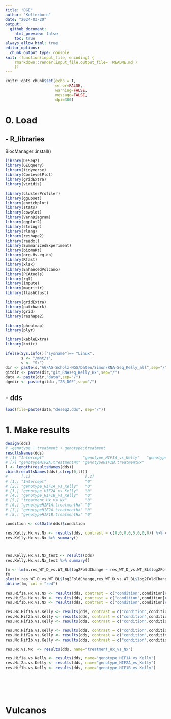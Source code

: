 ```yaml
---
title: "DGE"
author: "Kelterborn"
date: "2024-03-20"
output:
  github_document:
    html_preview: false
    toc: true
always_allow_html: true
editor_options: 
  chunk_output_type: console
knit: (function(input_file, encoding) {
    rmarkdown::render(input_file,output_file= 'README.md')
    })
---
```

  
```r
knitr::opts_chunk$set(echo = T,
                      error=FALSE,
                      warning=FALSE,
                      message=FALSE,
                      dpi=300)

```

# 0. Load
##  - R_libraries 
BiocManager::install()

```r

library(DESeq2)
library(GEOquery)
library(tidyverse)
library(CorLevelPlot)
library(gridExtra)
library(viridis)

library(clusterProfiler)
library(ggupset)
library(enrichplot)
library(stats)
library(cowplot)
library(VennDiagram)
library(ggplot2)
library(stringr)
library(rlang)
library(reshape2)
library(readxl)
library(SummarizedExperiment)
library(biomaRt)
library(org.Hs.eg.db)
library(Rfast)
library(xlsx)
library(EnhancedVolcano)
library(PCAtools)
library(rgl)
library(impute)
library(magrittr)     
library(flashClust)

library(gridExtra)
library(patchwork)
library(grid)
library(reshape2)

library(pheatmap)
library(plyr)

library(kableExtra)
library(knitr)

ifelse(Sys.info()["sysname"]== "Linux",
       s <- "/mnt/s",
       s <- "S:")
dir <- paste(s,"AG/AG-Scholz-NGS/Daten/Simon/RNA-Seq_Kelly_all",sep="/")
gitdir <- paste(dir,"git_RNAseq_Kelly_Hx",sep="/")
data <- paste(dir,"data",sep="/")
dgedir <- paste(gitdir,"2B_DGE",sep="/")


```


## - dds
```r
load(file=paste(data,"deseq2.dds", sep="/"))

```

# 1. Make results
```r
design(dds)
# ~genotype + treatment + genotype:treatment
resultsNames(dds)
# [1] "Intercept"                 "genotype_HIF1A_vs_Kelly"   "genotype_HIF2A_vs_Kelly"   "genotype_HIF1B_vs_Kelly"   "treatment_Hx_vs_Nx"        "genotypeHIF1A.treatmentHx"
# [7] "genotypeHIF2A.treatmentHx" "genotypeHIF1B.treatmentHx"
l <- length(resultsNames(dds))
cbind(resultsNames(dds),c(rep(0,l)))
#      [,1]                        [,2]
# [1,] "Intercept"                 "0" 
# [2,] "genotype_HIF1A_vs_Kelly"   "0" 
# [3,] "genotype_HIF2A_vs_Kelly"   "0" 
# [4,] "genotype_HIF1B_vs_Kelly"   "0" 
# [5,] "treatment_Hx_vs_Nx"        "0" 
# [6,] "genotypeHIF1A.treatmentHx" "0" 
# [7,] "genotypeHIF2A.treatmentHx" "0" 
# [8,] "genotypeHIF1B.treatmentHx" "0" 

condition <- colData(dds)$condition

res.Kelly.Hx.vs.Nx <- results(dds, contrast = c(0,0,0,0,5,0,0,0)) %>% cbind(.,mcols(dds)$symbol)
res.Kelly.Hx.vs.Nx %>% summary()



res.Kelly.Hx.vs.Nx_test <- results(dds)
res.Kelly.Hx.vs.Nx_test %>% summary()

fm <- lm(m.res_WT_D_vs.WT_BL$log2FoldChange ~ res_WT_D_vs.WT_BL$log2FoldChange)
fm
plot(m.res_WT_D_vs.WT_BL$log2FoldChange,res_WT_D_vs.WT_BL$log2FoldChange, xlim = c(-5, 5), ylim = c(-5, 5))
abline(fm, col = "red")

res.Hif1a.Hx.vs.Nx <- results(dds, contrast = c("condition",condition[c(3,3)])) %>% cbind(.,mcols(dds)$symbol)
res.Hif2a.Hx.vs.Nx <- results(dds, contrast = c("condition",condition[c(6,5)])) %>% cbind(.,mcols(dds)$symbol)
res.Hif1b.Hx.vs.Nx <- results(dds, contrast = c("condition",condition[c(8,7)])) %>% cbind(.,mcols(dds)$symbol)

res.Hx.Hif1a.vs.Kelly <- results(dds, contrast = c("condition",condition[c(4,2)])) %>% cbind(.,mcols(dds)$symbol)
res.Hx.Hif2a.vs.Kelly <- results(dds, contrast = c("condition",condition[c(6,2)])) %>% cbind(.,mcols(dds)$symbol)
res.Hx.Hif1b.vs.Kelly <- results(dds, contrast = c("condition",condition[c(8,2)])) %>% cbind(.,mcols(dds)$symbol)

res.Nx.Hif1a.vs.Kelly <- results(dds, contrast = c("condition",condition[c(3,1)])) %>% cbind(.,mcols(dds)$symbol)
res.Nx.Hif2a.vs.Kelly <- results(dds, contrast = c("condition",condition[c(5,2)])) %>% cbind(.,mcols(dds)$symbol)
res.Nx.Hif1b.vs.Kelly <- results(dds, contrast = c("condition",condition[c(7,2)])) %>% cbind(.,mcols(dds)$symbol)

res.Hx.vs.Nx  <- results(dds, name="treatment_Hx_vs_Nx")

res.Hif1a.vs.Kelly <- results(dds, name="genotype_HIF1A_vs_Kelly")
res.Hif2a.vs.Kelly <- results(dds, name="genotype_HIF2A_vs_Kelly")
res.Hif1b.vs.Kelly <- results(dds, name="genotype_HIF1B_vs_Kelly")







```

# Vulcanos
```r



```


